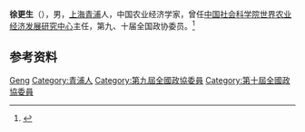 '''徐更生'''（{{bd|1936年|8月|}}），男，[[上海|上海]][[青浦县|青浦]]人，中国农业经济学家，曾任[[中国社会科学院世界农业经济发展研究中心|中国社会科学院世界农业经济发展研究中心]]主任，第九、十届全国政协委员。<ref>{{Cite book|title=中华人民共和国职官志|author=何虎生, 李耀东, 向常福主编|publisher=中国社会出版社|year=2003|isbn=9787800883934|location=北京|pages=}}</ref>

== 参考资料 ==
{{reflist}}

{{Authority control}}
{{DEFAULTSORT:Xu徐}}
[[Category:徐姓|Geng]]
[[Category:青浦人|Category:青浦人]]
[[Category:第九屆全國政協委員|Category:第九屆全國政協委員]]
[[Category:第十屆全國政協委員|Category:第十屆全國政協委員]]

{{中国人物小作品}}